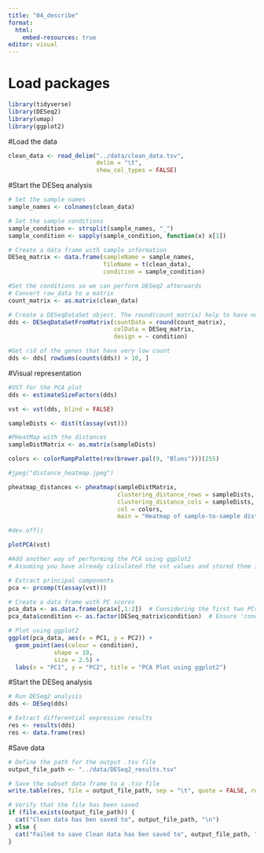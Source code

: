 ```yaml
---
title: "04_describe"
format:
  html:
    embed-resources: true
editor: visual
---
```


# Load packages

```r
library(tidyverse)
library(DESeq2)
library(umap)
library(ggplot2)

```

#Load the data

```r
clean_data <- read_delim("../data/clean_data.tsv", 
                         delim = "\t", 
                         show_col_types = FALSE)
```

#Start the DESeq analysis

```r
# Set the sample names
sample_names <- colnames(clean_data)

# Set the sample conditions
sample_condition <- strsplit(sample_names, "_")
sample_condition <- sapply(sample_condition, function(x) x[1])

# Create a data frame with sample information
DESeq_matrix <- data.frame(sampleName = sample_names, 
                           fileName = t(clean_data),
                           condition = sample_condition)

#Set the conditions so we can perform DESeq2 afterwards
# Convert raw_data to a matrix
count_matrix <- as.matrix(clean_data)

# Create a DESeqDataSet object. The round(count_matrix) help to have non-negative integers.
dds <- DESeqDataSetFromMatrix(countData = round(count_matrix),
                              colData = DESeq_matrix,
                              design = ~ condition)

#Get rid of the genes that have very low count
dds <- dds[ rowSums(counts(dds)) > 10, ]
```

#Visual representation

```r
#VST for the PCA plot
dds <- estimateSizeFactors(dds)

vst <- vst(dds, blind = FALSE)

sampleDists <- dist(t(assay(vst)))

#PHeatMap with the distances
sampleDistMatrix <- as.matrix(sampleDists)

colors <- colorRampPalette(rev(brewer.pal(9, "Blues")))(255)

#jpeg("distance_heatmap.jpeg")

pheatmap_distances <- pheatmap(sampleDistMatrix, 
                               clustering_distance_rows = sampleDists, 
                               clustering_distance_cols = sampleDists, 
                               col = colors,
                               main = "Heatmap of sample-to-sample distances using the variance stabilizing transformed values")

#dev.off()

plotPCA(vst)

#Add another way of performing the PCA using ggplot2
# Assuming you have already calculated the vst values and stored them in 'vst'

# Extract principal components
pca <- prcomp(t(assay(vst)))

# Create a data frame with PC scores
pca_data <- as.data.frame(pca$x[,1:2])  # Considering the first two PCs
pca_data$condition <- as.factor(DESeq_matrix$condition)  # Ensure 'condition' is a factor

# Plot using ggplot2
ggplot(pca_data, aes(x = PC1, y = PC2)) +
  geom_point(aes(colour = condition),
             shape = 19,
             size = 2.5) +
  labs(x = "PC1", y = "PC2", title = "PCA Plot using ggplot2")

```

#Start the DESeq analysis

```r
# Run DESeq2 analysis
dds <- DESeq(dds)

# Extract differential expression results
res <- results(dds)
res <- data.frame(res)
```

#Save data

```r
# Define the path for the output .tsv file
output_file_path <- "../data/DESeq2_results.tsv"

# Save the subset data frame to a .tsv file
write.table(res, file = output_file_path, sep = "\t", quote = FALSE, row.names = FALSE)

# Verify that the file has been saved
if (file.exists(output_file_path)) {
  cat("Clean data has ben saved to", output_file_path, "\n")
} else {
  cat("Failed to save Clean data has ben saved to", output_file_path, "\n")
}

```

